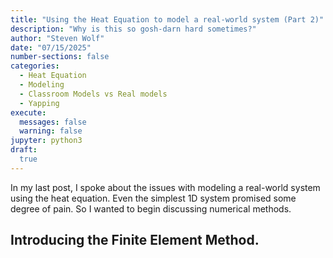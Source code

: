 ```yaml
---
title: "Using the Heat Equation to model a real-world system (Part 2)"
description: "Why is this so gosh-darn hard sometimes?"
author: "Steven Wolf"
date: "07/15/2025"
number-sections: false
categories:
  - Heat Equation
  - Modeling
  - Classroom Models vs Real models
  - Yapping
execute: 
  messages: false
  warning: false
jupyter: python3
draft:
  true
---
```


In my last post, I spoke about the issues with modeling a real-world system using the heat equation. Even the simplest 1D system promised some degree of pain. So I wanted to begin discussing numerical methods.

## Introducing the Finite Element Method.